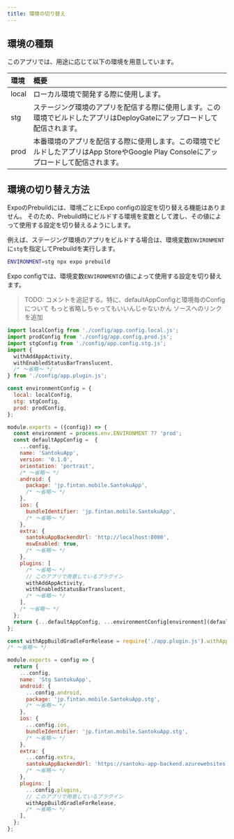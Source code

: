 ```yaml
---
title: 環境の切り替え
---
```


## 環境の種類

このアプリでは、用途に応じて以下の環境を用意しています。

| 環境 | 概要 |
|:--|:--|
| local | ローカル環境で開発する際に使用します。 |
| stg | ステージング環境のアプリを配信する際に使用します。この環境でビルドしたアプリはDeployGateにアップロードして配信されます。 |
| prod | 本番環境のアプリを配信する際に使用します。この環境でビルドしたアプリはApp StoreやGoogle Play Consoleにアップロードして配信されます。|

## 環境の切り替え方法

ExpoのPrebuildには、環境ごとにExpo configの設定を切り替える機能はありません。
そのため、Prebuild時にビルドする環境を変数として渡し、その値によって使用する設定を切り替えるようにします。

例えば、ステージング環境のアプリをビルドする場合は、環境変数`ENVIRONMENT`に`stg`を指定してPrebuildを実行します。

```bash
ENVIRONMENT=stg npx expo prebuild
```

Expo configでは、環境変数`ENVIRONMENT`の値によって使用する設定を切り替えます。

> TODO: コメントを追記する。特に、defaultAppConfigと環境毎のConfigについて
> もっと省略しちゃってもいいんじゃないかん
> ソースへのリンクを追加

```javascript title=app.config.js
import localConfig from './config/app.config.local.js';
import prodConfig from './config/app.config.prod.js';
import stgConfig from './config/app.config.stg.js';
import {
  withAddAppActivity,
  withEnabledStatusBarTranslucent,
  /* ～省略～ */
} from './config/app.plugin.js';

const environmentConfig = {
  local: localConfig,
  stg: stgConfig,
  prod: prodConfig,
};

module.exports = ({config}) => {
  const environment = process.env.ENVIRONMENT ?? 'prod';
  const defaultAppConfig =  {
    ...config,
    name: 'SantokuApp',
    version: '0.1.0',
    orientation: 'portrait',
    /* ～省略～ */
    android: {
      package: 'jp.fintan.mobile.SantokuApp',
      /* ～省略～ */
    },
    ios: {
      bundleIdentifier: 'jp.fintan.mobile.SantokuApp',
      /* ～省略～ */
    },
    extra: {
      santokuAppBackendUrl: 'http://localhost:8080',
      mswEnabled: true,
      /* ～省略～ */
    },
    plugins: [
      /* ～省略～ */
      // このアプリで用意しているプラグイン
      withAddAppActivity,
      withEnabledStatusBarTranslucent,
      /* ～省略～ */
    ],
    /* ～省略～ */
  };
  return {...defaultAppConfig, ...environmentConfig[environment](defaultAppConfig)};
};
```

```javascript title=app.config.stg.js
const withAppBuildGradleForRelease = require('./app.plugin.js').withAppBuildGradleForRelease;
/* ～省略～ */

module.exports = config => {
  return {
    ...config,
    name: 'Stg SantokuApp',
    android: {
      ...config.android,
      package: 'jp.fintan.mobile.SantokuApp.stg',
      /* ～省略～ */
    },
    ios: {
      ...config.ios,
      bundleIdentifier: 'jp.fintan.mobile.SantokuApp.stg',
      /* ～省略～ */
    },
    extra: {
      ...config.extra,
      santokuAppBackendUrl: 'https://santoku-app-backend.azurewebsites.net',
      /* ～省略～ */
    },
    plugins: [
      ...config.plugins,
      // このアプリで用意しているプラグイン
      withAppBuildGradleForRelease,
      /* ～省略～ */
    ],
  };
};
```
